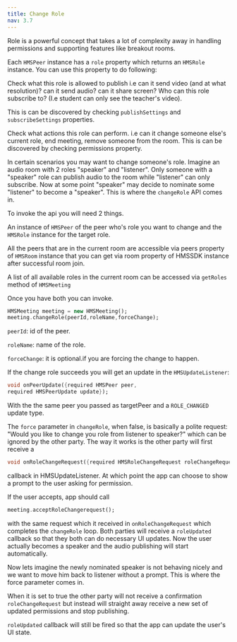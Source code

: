 ```yaml
---
title: Change Role
nav: 3.7
---
```


Role is a powerful concept that takes a lot of complexity away in handling permissions and supporting features like breakout rooms. 

Each `HMSPeer` instance has a `role` property which returns an `HMSRole` instance. You can use this property to do following:

Check what this role is allowed to publish i.e can it send video (and at what resolution)? can it send audio? can it share screen? Who can this role subscribe to? (I.e student can only see the teacher's video).

This is can be discovered by checking `publishSettings` and `subscribeSettings` properties.


Check what actions this role can perform. i.e can it change someone else's current role, end meeting, remove someone from the room. This is can be discovered by checking permissions property.


In certain scenarios you may want to change someone's role. Imagine an audio room with 2 roles "speaker" and "listener". Only someone with a "speaker" role can publish audio to the room while "listener" can only subscribe. Now at some point "speaker" may decide to nominate some "listener" to become a "speaker". This is where the `changeRole` API comes in.


To invoke the api you will need 2 things.

An instance of `HMSPeer` of the peer who's role you want to change and the `HMSRole` instance for the target role. 

All the peers that are in the current room are accessible via peers property of `HMSRoom` instance that you can get via room property of HMSSDK instance after successful room join. 

A list of all available roles in the current room can be accessed via `getRoles` method of `HMSMeeting`

Once you have both you can invoke.

```dart 
HMSMeeting meeting = new HMSMeeting();
meeting.changeRole(peerId,roleName,forceChange);
```

`peerId`: id of the peer.

`roleName`: name of the role.

`forceChange`: it is optional.if you are forcing the change to happen.


If the change role succeeds you will get an update in the `HMSUpdateListener`:

```dart
void onPeerUpdate({required HMSPeer peer, 
required HMSPeerUpdate update});
```

With the the same peer you passed as targetPeer and a `ROLE_CHANGED` update type.

The `force` parameter in `changeRole`, when false, is basically a polite request: "Would you like to change you role from listener to speaker?" which can be ignored by the other party. The way it works is the other party will first receive a


```dart
void onRoleChangeRequest({required HMSRoleChangeRequest roleChangeRequest});
```

callback in HMSUpdateListener. At which point the app can choose to show a prompt to the user asking for permission. 

If the user accepts, app should call

 ```dart
meeting.acceptRoleChangerequest();
 ```

 with the same request which it received in `onRoleChangeRequest` which completes the `changeRole` loop. Both parties will receive a `roleUpdated` callback so that they both can do necessary UI updates. Now the user actually becomes a speaker and the audio publishing will start automatically.

Now lets imagine the newly nominated speaker is not behaving nicely and we want to move him back to listener without a prompt. This is where the force parameter comes in.

When it is set to true the other party will not receive a confirmation `roleChangeRequest` but instead will straight away receive a new set of updated permissions and stop publishing. 


`roleUpdated` callback will still be fired so that the app can update the user's UI state.
